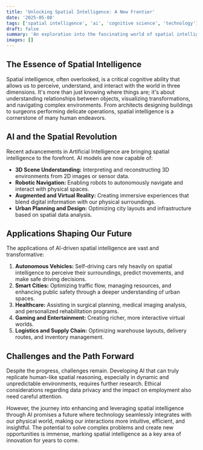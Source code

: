 ```yaml
---
title: 'Unlocking Spatial Intelligence: A New Frontier'
date: '2025-05-08'
tags: ['spatial intelligence', 'ai', 'cognitive science', 'technology']
draft: false
summary: 'An exploration into the fascinating world of spatial intelligence, its applications, and its potential to reshape our interaction with technology and the environment.'
images: []
---
```


## The Essence of Spatial Intelligence

Spatial intelligence, often overlooked, is a critical cognitive ability that allows us to perceive, understand, and interact with the world in three dimensions. It's more than just knowing where things are; it's about understanding relationships between objects, visualizing transformations, and navigating complex environments. From architects designing buildings to surgeons performing delicate operations, spatial intelligence is a cornerstone of many human endeavors.

## AI and the Spatial Revolution

Recent advancements in Artificial Intelligence are bringing spatial intelligence to the forefront. AI models are now capable of:

- **3D Scene Understanding:** Interpreting and reconstructing 3D environments from 2D images or sensor data.
- **Robotic Navigation:** Enabling robots to autonomously navigate and interact with physical spaces.
- **Augmented and Virtual Reality:** Creating immersive experiences that blend digital information with our physical surroundings.
- **Urban Planning and Design:** Optimizing city layouts and infrastructure based on spatial data analysis.

## Applications Shaping Our Future

The applications of AI-driven spatial intelligence are vast and transformative:

1.  **Autonomous Vehicles:** Self-driving cars rely heavily on spatial intelligence to perceive their surroundings, predict movements, and make safe driving decisions.
2.  **Smart Cities:** Optimizing traffic flow, managing resources, and enhancing public safety through a deeper understanding of urban spaces.
3.  **Healthcare:** Assisting in surgical planning, medical imaging analysis, and personalized rehabilitation programs.
4.  **Gaming and Entertainment:** Creating richer, more interactive virtual worlds.
5.  **Logistics and Supply Chain:** Optimizing warehouse layouts, delivery routes, and inventory management.

## Challenges and the Path Forward

Despite the progress, challenges remain. Developing AI that can truly replicate human-like spatial reasoning, especially in dynamic and unpredictable environments, requires further research. Ethical considerations regarding data privacy and the impact on employment also need careful attention.

However, the journey into enhancing and leveraging spatial intelligence through AI promises a future where technology seamlessly integrates with our physical world, making our interactions more intuitive, efficient, and insightful. The potential to solve complex problems and create new opportunities is immense, marking spatial intelligence as a key area of innovation for years to come.
